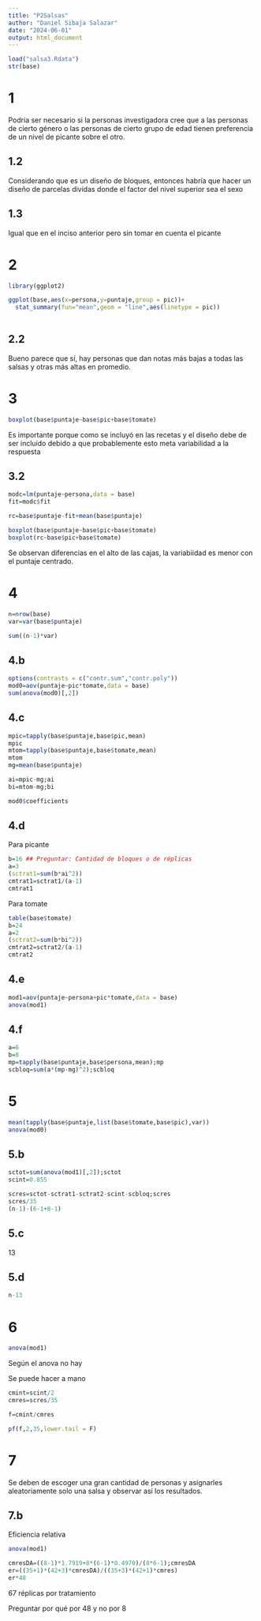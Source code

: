 ```yaml
---
title: "P2Salsas"
author: "Daniel Sibaja Salazar"
date: "2024-06-01"
output: html_document
---
```


```r
load("salsa3.Rdata")
str(base)
```

# 1 

Podría ser necesario si la personas investigadora cree que a las personas de cierto género o las personas de cierto grupo de edad tienen preferencia de un nivel de picante sobre el otro. 

## 1.2

Considerando que es un diseño de bloques, entonces habría que hacer un diseño de parcelas dividas donde el factor del nivel superior sea el sexo

## 1.3 

Igual que en el inciso anterior pero sin tomar en cuenta el picante 

# 2

```r
library(ggplot2)

ggplot(base,aes(x=persona,y=puntaje,group = pic))+
  stat_summary(fun="mean",geom = "line",aes(linetype = pic))
  
```


## 2.2

Bueno parece que sí, hay personas que dan notas más bajas a todas las salsas y otras más altas en promedio. 

# 3

```r
boxplot(base$puntaje~base$pic+base$tomate)
```

Es importante porque como se incluyó en las recetas y el diseño debe de ser incluído debido a que probablemente esto meta variabilidad a la respuesta 

## 3.2

```r
modc=lm(puntaje~persona,data = base) 
fit=modc$fit

rc=base$puntaje-fit+mean(base$puntaje)

boxplot(base$puntaje~base$pic+base$tomate)
boxplot(rc~base$pic+base$tomate)
```



Se observan diferencias en el alto de las cajas, la variabiidad es menor con el puntaje centrado. 


# 4

```r
n=nrow(base)
var=var(base$puntaje)

sum((n-1)*var)
```

## 4.b

```r
options(contrasts = c("contr.sum","contr.poly"))
mod0=aov(puntaje~pic*tomate,data = base)
sum(anova(mod0)[,2])
```

## 4.c

```r
mpic=tapply(base$puntaje,base$pic,mean)
mpic
mtom=tapply(base$puntaje,base$tomate,mean)
mtom
mg=mean(base$puntaje)

ai=mpic-mg;ai
bi=mtom-mg;bi

mod0$coefficients
```

## 4.d

Para picante 

```r
b=16 ## Preguntar: Cantidad de bloques o de réplicas 
a=3
(sctrat1=sum(b*ai^2))
cmtrat1=sctrat1/(a-1)
cmtrat1
```

Para tomate 

```r
table(base$tomate)
b=24
a=2
(sctrat2=sum(b*bi^2))
cmtrat2=sctrat2/(a-1)
cmtrat2
```


## 4.e

```r
mod1=aov(puntaje~persona+pic*tomate,data = base)
anova(mod1)
```

## 4.f

```r
a=6
b=8
mp=tapply(base$puntaje,base$persona,mean);mp
scbloq=sum(a*(mp-mg)^2);scbloq
```

# 5

```r
mean(tapply(base$puntaje,list(base$tomate,base$pic),var))
anova(mod0)
```

## 5.b

```r
sctot=sum(anova(mod1)[,2]);sctot
scint=0.855

scres=sctot-sctrat1-sctrat2-scint-scbloq;scres
scres/35
(n-1)-(6-1+8-1)
```

## 5.c

13

## 5.d

```r
n-13
```

# 6

```r
anova(mod1)
```

Según el anova no hay 

Se puede hacer a mano 

```r
cmint=scint/2
cmres=scres/35

f=cmint/cmres

pf(f,2,35,lower.tail = F)
```

# 7

Se deben de escoger una gran cantidad de personas y asignarles aleatoriamente solo una salsa y observar así los resultados. 


## 7.b

Eficiencia relativa 

```r
anova(mod1)

cmresDA=((8-1)*1.7919+8*(6-1)*0.4970)/(8*6-1);cmresDA
er=((35+1)*(42+3)*cmresDA)/((35+3)*(42+1)*cmres)
er*48


```
67 réplicas por tratamiento

Preguntar por qué por 48 y no por 8 







